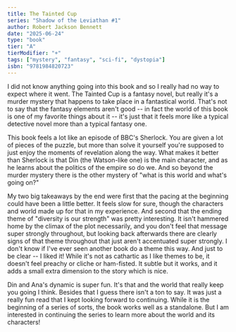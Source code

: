 ```yaml
---
title: The Tainted Cup
series: "Shadow of the Leviathan #1"
author: Robert Jackson Bennett
date: "2025-06-24"
type: "book"
tier: "A"
tierModifier: "+"
tags: ["mystery", "fantasy", "sci-fi", "dystopia"]
isbn: "9781984820723"
---
```


I did not know anything going into this book and so I really had no way to expect where it went. The Tainted Cup is a fantasy novel, but really it's a murder mystery that happens to take place in a fantastical world. That's not to say that the fantasy elements aren't good -- in fact the world of this book is one of my favorite things about it -- it's just that it feels more like a typical detective novel more than a typical fantasy one.

This book feels a lot like an episode of BBC's Sherlock. You are given a lot of pieces of the puzzle, but more than solve it yourself you're supposed to just enjoy the moments of revelation along the way. What makes it better than Sherlock is that Din (the Watson-like one) is the main character, and as he learns about the politics of the empire so do we. And so beyond the murder mystery there is the other mystery of "what is this world and what's going on?"

My two big takeaways by the end were first that the pacing at the beginning could have been a little better. It feels slow for sure, though the characters and world made up for that in my experience. And second that the ending theme of "diversity is our strength" was pretty interesting. It isn't hammered home by the climax of the plot necessarily, and you don't feel that message super strongly throughout, but looking back afterwards there are clearly signs of that theme throughout that just aren't accentuated super strongly. I don't know if I've ever seen another book do a theme this way. And just to be clear -- I liked it! While it's not as cathartic as I like themes to be, it doesn't feel preachy or cliche or ham-fisted. It subtle but it works, and it adds a small extra dimension to the story which is nice.

Din and Ana's dynamic is super fun. It's that and the world that really keep you going I think. Besides that I guess there isn't a ton to say. It was just a really fun read that I kept looking forward to continuing. While it is the beginning of a series of sorts, the book works well as a standalone. But I am interested in continuing the series to learn more about the world and its characters!
